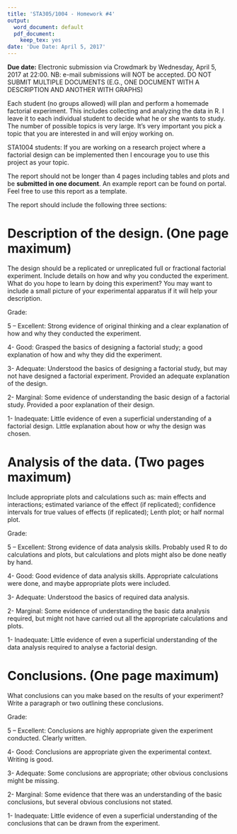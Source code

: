 ```yaml
---
title: 'STA305/1004 - Homework #4'
output:
  word_document: default
  pdf_document:
    keep_tex: yes
date: 'Due Date: April 5, 2017'
---
```


**Due date:** Electronic submission via Crowdmark by Wednesday, April 5, 2017 at 22:00. NB: e-mail submissions will NOT be accepted.  DO NOT SUBMIT MULTIPLE DOCUMENTS (E.G., ONE DOCUMENT WITH A DESCRIPTION AND ANOTHER WITH GRAPHS)

Each student (no groups allowed) will plan and perform a homemade factorial experiment.  This includes collecting and analyzing the data in R.  I leave it to each individual student to decide what he or she wants to study.  The number of possible topics is very large.  It’s very important you pick a topic that you are interested in and will enjoy working on.  

STA1004 students:  If you are working on a research project where a factorial design can be implemented then I encourage you to use this project as your topic. 

The report should not be longer than 4 pages including tables and plots and be **submitted in one document**.  An example report can be found on portal.  Feel free to use this report as a template.


The report should include the following three sections:

# Description of the design. (One page maximum)
  
The design should be a replicated or unreplicated full or fractional factorial experiment.  Include details on how and why you conducted the experiment.  What do you hope to learn by doing this experiment?  You may want to include a small picture of your experimental apparatus if it will help your description.

Grade:

5 – Excellent:  Strong evidence of original thinking and a clear explanation of how and why they conducted the experiment.

4- Good: Grasped the basics of designing a factorial study; a good explanation of how and why they did the experiment.

3- Adequate: Understood the basics of designing a factorial study, but may not have designed a factorial experiment.  Provided an adequate explanation of the design.

2- Marginal: Some evidence of understanding the basic design of a factorial study.  Provided a poor explanation of their design.

1- Inadequate: Little evidence of even a superficial understanding of a factorial design.  Little explanation about how or why the design was chosen.
 
# Analysis of the data.  (Two pages maximum)

Include appropriate plots and calculations such as: main effects and interactions; estimated variance of the effect (if replicated); confidence intervals for true values of effects (if replicated); Lenth plot; or half normal plot.

Grade:

5 – Excellent:  Strong evidence of data analysis skills.  Probably used R to do calculations and plots, but calculations and plots might also be done neatly by hand.

4- Good:  Good evidence of data analysis skills.  Appropriate calculations were done, and maybe appropriate plots were included.

3- Adequate: Understood the basics of required data analysis.  

2- Marginal: Some evidence of understanding the basic data analysis required, but might not have carried out all the appropriate calculations and plots.

1- Inadequate: Little evidence of even a superficial understanding of the data analysis required to analyse a factorial design.  

# Conclusions.  (One page maximum)

What conclusions can you make based on the results of your experiment?  Write a paragraph or two outlining these conclusions.

Grade:

5 – Excellent:  Conclusions are highly appropriate given the experiment conducted.  Clearly written.

4- Good:  Conclusions are appropriate given the experimental context.  Writing is good.

3- Adequate: Some conclusions are appropriate; other obvious conclusions might be missing.  

2- Marginal: Some evidence that there was an understanding of the basic conclusions, but several obvious conclusions not stated.

1- Inadequate: Little evidence of even a superficial understanding of the conclusions that can be drawn from the experiment. 

